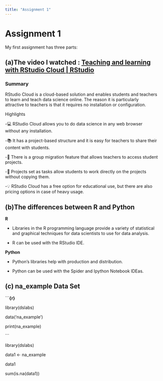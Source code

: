 ```yaml
---
title: "Assignment 1"
---
```


# Assignment 1

My first assignment has three parts:

## (a)The video I watched : [**Teaching and learning with RStudio Cloud \| RStudio**](https://www.youtube.com/watch?v=gCZ7oueZw6Q&list=PL9HYL-VRX0oTOK4cpbCbRk15K2roEgzVW&index=66)

### Summary

RStudio Cloud is a cloud-based solution and enables students and teachers to learn and teach data science online. The reason it is particularly attractive to teachers is that it requires no installation or configuration.

Highlights

-💻 RStudio Cloud allows you to do data science in any web browser without any installation.

-📚 It has a project-based structure and it is easy for teachers to share their content with students.

-🏢 There is a group migration feature that allows teachers to access student projects.

-📝 Projects set as tasks allow students to work directly on the projects without copying them.

-💡 RStudio Cloud has a free option for educational use, but there are also pricing options in case of heavy usage.

## (b)The differences between R and Python

**R**

-   Libraries in the R programming language provide a variety of statistical and graphical techniques for data scientists to use for data analysis.

-   R can be used with the RStudio IDE.

**Python**

-   Python's libraries help with production and distribution.

-   Python can be used with the Spider and Ipython Notebook IDEas.

## (c) na_example Data Set

\`\`\`**{r}**

library(dslabs)

data('na_example')

print(na_example)

\`\`\`

library(dslabs)

data1 \<- na_example

data1

sum(is.na(data1))
